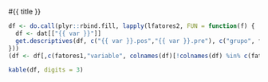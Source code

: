 

#{{ title }}

```{r, include=FALSE}
df <- do.call(plyr::rbind.fill, lapply(lfatores2, FUN = function(f) {
  df <- dat[["{{ var }}"]]
  get.descriptives(df, c("{{ var }}.pos","{{ var }}.pre"), c("grupo", f))
}))
(df <- df[,c(fatores1,"variable", colnames(df)[!colnames(df) %in% c(fatores1,"variable")])])
```

```{r, echo=FALSE, purl=FALSE}
kable(df, digits = 3)
```

